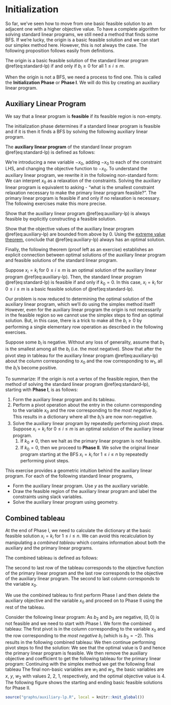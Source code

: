 # Initialization  

So far, we've seen how to move from one basic feasible solution to an adjacent one with a higher objective value.
To have a complete algorithm for solving standard linear programs, we still need a method that finds some BFS.
If we're lucky, the origin is a basic feasible solution and we can start our simplex method here. 
However, this is not always the case. The following proposition follows easily from definitions.

::: {.proposition}
The origin is a basic feasible solution of the standard linear program \@ref(eq:standard-lp) if and only if $b_i \ge 0$ for all $1 \le i \le m.$ 
:::

When the origin is not a BFS, we need a process to find one. 
This is called the **Initialization Phase** or **Phase I**.
We will do this by creating an auxiliary linear program.

## Auxiliary Linear Program 

::: {.definition}
We say that a linear program is **feasible** if its feasible region is non-empty. 
:::

The initialization phase determines if a standard linear program is feasible and if it is then it finds a BFS by solving the following auxiliary linear program.

::: {.definition}
The **auxiliary linear program** of the standard linear program \@ref(eq:standard-lp) is defined as follows:
\begin{equation}
  \begin{array}{lrrrrrrrrrrr}
    \mbox{maximize: } &  &  &   &  & &  & & - & x_0 & \\
    \mbox{subject to: } 
      & & & a_{11} x_1 & + & \dots & + & a_{1n} x_n & - &x_0 & \leq & b_1 \\
      & & & a_{21} x_1 & + & \dots & + & a_{2n} x_n & - &x_0 & \leq & b_2 \\
      & & & & & \vdots &  \\
      & & & a_{m1} x_1 & + & \dots & + & a_{mn} x_n & - &x_0 & \leq & b_m \\
      & & & x_1, & x_2, & \dots &, & x_n & , & x_0 & \geq & 0.
  \end{array} 
  (\#eq:auxiliary-lp)
\end{equation}
:::

We're introducing a new variable $-x_0$, adding $-x_0$ to each of the constraint LHS, and changing the objective function to $-x_0$.
To understand the auxiliary linear program, we rewrite it in the following non-standard form:
\begin{equation*}
  \begin{array}{lrrrrrrrrrrrrr}
    \mbox{minimize: } & & & & & & & & & & & x_0 & \\
    \mbox{subject to: } 
      & & & a_{11} x_1 & + & \dots & + & a_{1n} x_n & \leq & b_1 & + & x_0 \\
      & & & a_{21} x_1 & + & \dots & + & a_{2n} x_n & \leq & b_2 & + & x_0 \\
      & & & & & \vdots &  \\
      & & & a_{m1} x_1 & + & \dots & + & a_{mn} x_n & \leq & b_m & + & x_0 \\
      & & & x_1, & x_2, & \dots &, & x_n & , & x_0 & \geq & 0
  \end{array} 
\end{equation*}
We can interpret $x_0$ as a relaxation of the constraints. Solving the auxiliary linear program is equivalent to asking - "what is the smallest constraint relaxation necessary to make the primary linear program feasible?". The primary linear program is feasible if and only if no relaxation is necessary. The following exercises make this more precise.

::: {.exercise}
Show that the auxiliary linear program \@ref(eq:auxiliary-lp) is always feasible by explicitly constructing a feasible solution.
::: 

::: {.exercise}
Show that the objective values of the auxiliary linear program \@ref(eq:auxiliary-lp) are bounded from above by 0. Using the [extreme value theorem](https://en.wikipedia.org/wiki/Extreme_value_theorem), conclude that \@ref(eq:auxiliary-lp) always has an optimal solution.
::: 

Finally, the following theorem (proof left as an exercise) establishes an explicit connection between optimal solutions of the auxiliary linear program and feasible solutions of the standard linear program.

::: {.theorem #auxiliary-lp}
Suppose $x_i = k_i$ for $0 \le i \le m$ is an optimal solution of the auxiliary linear program \@ref(eq:auxiliary-lp). Then, the standard linear program \@ref(eq:standard-lp) is feasible if and only if $k_0 = 0$. In this case, $x_i = k_i$ for $0 \le i \le m$ is a basic feasible solution of \@ref(eq:standard-lp).
:::

Our problem is now reduced to determining the optimal solution of the auxiliary linear program, which we'll do using the simplex method itself!
However, even for the auxiliary linear program the origin is not necessarily in the feasible region so we cannot use the simplex steps to find an optimal solution.
But, in this case, there is a trick to make all the $b_i \ge 0$ by performing a single elementary row operation as described in the following exercises.

::: {.exercise}
Suppose some $b_i$ is negative. 
Without any loss of generality, assume that $b_1$ is the smallest among all the $b_i$ (i.e. the most negative). 
Show that after the pivot step in tableau for the auxiliary linear program \@ref(eq:auxiliary-lp) about the column corresponding to $x_0$ and the row corresponding to $w_1$, all the $b_i$'s become positive.
:::

To summarize: If the origin is not a vertex of the feasible region, then the method of solving the standard linear program \@ref(eq:standard-lp), starting with **Phase I**, is as follows:

1. Form the auxiliary linear program and its tableau. 
2. Perform a pivot operation about the entry in the column corresponding to the variable $x_0$ and the row corresponding to the *most negative $b_i$*. This results in a dictionary where all the $b_i$'s are now non-negative.
3. Solve the auxiliary linear program by repeatedly performing pivot steps. 
   Suppose $x_i = k_i$ for $0 \le i \le m$ is an optimal solution of the auxiliary linear program. 
    1. If $k_0 \neq 0$, then we halt as the primary linear program is not feasible. 
    2. If $k_0 = 0$, then we proceed to **Phase II**. We solve the original linear program starting at the BFS $x_i = k_i$ for $1 \le i \le n$ by repeatedly performing pivot steps.

::: {.exercise}
This exercise provides a geometric intuition behind the auxiliary linear program.
For each of the following standard linear programs,

\begin{equation*}
  \begin{array}{lrllll}
  \mbox{maximize:} & x \\
  \mbox{subject to:} 
  & -x & \le & -1 \\
  & x & \ge & 0
  \end{array}
\end{equation*}

\begin{equation*}
  \begin{array}{lrllll}
  \mbox{maximize:} & x \\
  \mbox{subject to:} 
  & x & \le & -1 \\
  & x & \ge & 0
  \end{array}
\end{equation*}

- Form the auxiliary linear program. Use $y$ as the auxiliary variable.
- Draw the feasible region of the auxiliary linear program and label the constraints using slack variables. 
- Solve the auxiliary linear program using geometry.
:::

## Combined tableau 

At the end of Phase I, we need to calculate the dictionary at the basic feasible solution $x_i = k_i$ for $1 \le i \le n$. We can avoid this recalculation by manipulating a *combined tableau* which contains information about both the auxiliary and the primary linear programs.

::: {.definition}
The combined tableau is defined as follows:
\begin{equation*}
  \begin{array}{rrrrrrrrrrrr|l}
      a_{11}  & & \dots & & a_{1n}  & 1 & & & & & & -1 &b_1\\
      a_{21}  & & \dots & & a_{2n}  & & & 1 & & & & -1 &b_2\\
      & & & & & \vdots & & & & & & \vdots & \vdots \\
      a_{m1}  & & \dots & & a_{mn}  & & & & & & 1 & -1 &b_m\\ \hline
      c_1  & & \dots & & c_{n}  & 0 & & 0 & \dots & & 0 & 0 & -c_0\\ \hline
      0  & & \dots & & 0  & 0 & & 0 & \dots & & 0 & -1 & 0
  \end{array} 
\end{equation*}
:::

The second to last row of the tableau corresponds to the objective function of the primary linear program and the last row corresponds to the objective of the auxiliary linear program. The second to last column corresponds to the variable $x_0$. 

We use the combined tableau to first perform Phase I and then delete the auxiliary objective and the variable $x_0$ and proceed on to Phase II using the rest of the tableau.

::: {.example}
Consider the following linear program:
\begin{equation*}
  \begin{array}{rrrrrl}
  \mbox{maximize:} & x & + & y \\
  \mbox{subject to:}
    & x & + & 2y & \le & 6 \\
    & -x &  &  & \le & -1 \\ 
    &  &  & -y & \le & -2 \\ 
    & x & , & y & \ge & 0.
  \end{array}
\end{equation*}
As $b_2$ and $b_3$ are negative, $(0,0)$ is not feasible and we need to start with Phase I. We form the combined tableau: 
\begin{equation*}
  \begin{array}{rrrrrr|r}
    1 & 2 & 1 & 0 & 0 & -1 & 6 \\
    -1 & 0 & 0 & 1 & 0 & -1 & -1 \\
    0 & -1 & 0 & 0 & 1 & \boxed{-1} & -2 \\ \hline
    1 & 1 & 0 & 0 & 0 & 0 & 0 \\ \hline
    0 & 0 & 0 & 0 & 0 & -1 & 0 
  \end{array}
\end{equation*}
The first pivot is in the column corresponding to the variable $x_0$ and the row corresponding to the *most negative $b_i$* (which is $b_3 = -2$). This results in the following combined tableau:
\begin{equation*}
  \begin{array}{rrrrrr|r}
    1 & 3 & 1 & 0 & -1 & 0 & 8 \\
    -1 & 1 & 0 & 1 & -1 & 0 & 1 \\
    0 & 1 & 0 & 0 & -1 & 1 & 2 \\ \hline
    1 & 1 & 0 & 0 & 0 & 0 & 0 \\ \hline
    0 & 1 & 0 & 0 & -1 & 0 & 2 
  \end{array}
\end{equation*}
We then continue performing pivot steps to find the solution:
\begin{equation*}
  \begin{array}{rrrrrr|r}
    0 & 0 & 1 & 1 & 2 & -4 & 1 \\
    0 & 1 & 0 & 0 & -1 & 1 & 2 \\
    1 & 0 & 0 & -1 & 0 & 1 & 1 \\ \hline
    0 & 0 & 0 & 1 & 1 & -2 & -3 \\ \hline
    0 & 0 & 0 & 0 & 0 & -1 & \mathbf{0} 
  \end{array}
\end{equation*}
We see that the optimal value is 0 and hence the primary linear program is feasible. We then remove the auxiliary objective and coefficient to get the following tableau for the primary linear program:
\begin{equation*}
  \begin{array}{rrrrr|r}
    0 & 0 & 1 & \boxed{1} & 2  & 1 \\
    0 & 1 & 0 & 0 & -1 & 2 \\
    1 & 0 & 0 & -1 & 0 & 1 \\ \hline
    0 & 0 & 0 & 1 & 1  & -3
  \end{array}
\end{equation*}
Continuing with the simplex method we get the following final tableau
\begin{equation*}
  \begin{array}{rrrrr|r}
    0 & 0 & 1 & 1 & 2 & 1 \\
    0 & 1 & 0 & 0 & -1 & 2 \\
    1 & 0 & 1 & 0 & 2 & 2 \\ \hline
    0 & 0 & -1 & 0 & -1 & -4 
  \end{array}
\end{equation*}
The final non-basic variables are $w_1$ and $w_3$, the basic variables are $x$, $y$, $w_2$ with values $2$, $2$, $1$, respectively, and the optimal objective value is $4$. The following figure shows the starting and ending basic feasible solutions for Phase II.
```r

source("graphs/auxiliary-lp.R", local = knitr::knit_global())

```
:::
